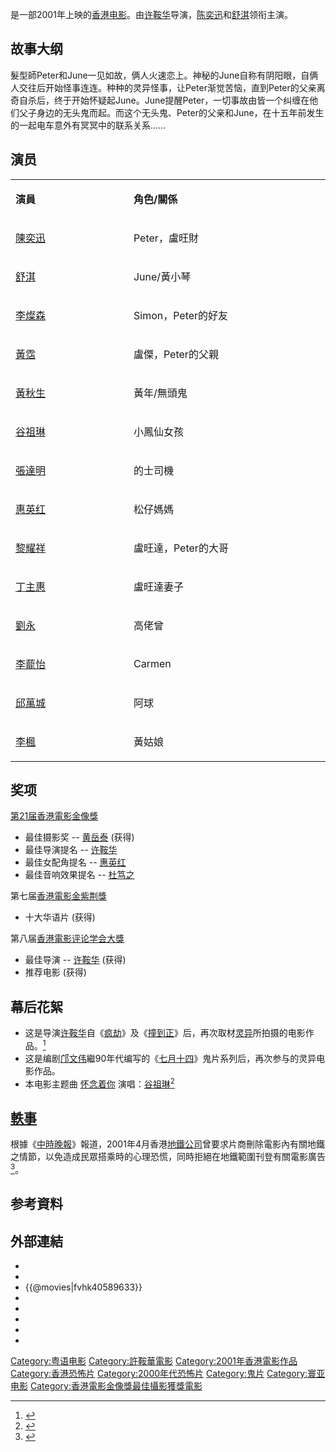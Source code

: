 {{Infobox Film
| name               = 幽灵人间
| original_name      = ''{{lang|en|Visible Secret}}''
| image              = Visible Secret.jpg
| caption            = 
| director           = [[许鞍华|许鞍华]]
| executive_producer = [[鍾再思|鍾再思]]、[[陳自強|陳自強]]
| producer           = 许鞍华、[[邝文伟|邝文伟]]、[[莊澄|莊澄]]、[[钟再思|钟再思]]、[[苏志鸿|苏志鸿]]
| producer_2         = 何慧儀
| writer             = 邝文伟
| narrator           = 
| production_supervisor = [[吳錦超|吳錦超]]、[[何麗嫦|何麗嫦]]
| starring           = [[陈奕迅|陈奕迅]]<br />[[舒淇|舒淇]]<br />[[李灿森|李灿森]]<br />[[黃霑|黃霑]]<br />[[惠英红|惠英红]]<br />[[黎耀祥|黎耀祥]]
| music              = [[韋啟良|韋啟良]]
| cinematography     = [[黄岳泰|黄岳泰]]
| editing            = [[鄺志良|鄺志良]]
| sound              = [[杜篤之|杜篤之]]
| studio             = [[寰亞電影有限公司|寰亞電影有限公司]]
| distributor        = [[卡士有限公司|卡士有限公司]]<br>[[寰亞電影有限公司|寰亞電影有限公司]]
| released           = {{HKG}}：{{film date|2001|6|1}}{{MAS}}：{{start date|2001|6|7}}<br>{{SIN}}：{{start date|2001|6|7}}<br>{{TWN}}：{{start date|2001|9|29}}
| runtime            = 約101分鐘
| country            = {{香港電影產地}} 
| language           = [[粵語|粵語]]
| budget             = 
| gross              = [[HK$|HK$]] 8,876,319.00
| preceded_by        = 
| followed_by        = 《[[幽靈人間II鬼味人間|幽靈人間II鬼味人間]]》
| imdb_id            = tt0287811
}}

{{engname|《幽灵人间》|''Visible Secret''}}是一部2001年上映的[[香港电影|香港电影]]。由[[许鞍华|许鞍华]]导演，[[陈奕迅|陈奕迅]]和[[舒淇|舒淇]]领衔主演。

== 故事大纲 ==
髮型師Peter和June一见如故，俩人火速恋上。神秘的June自称有阴阳眼，自俩人交往后开始怪事连连。种种的灵异怪事，让Peter渐觉苦恼，直到Peter的父亲离奇自杀后，终于开始怀疑起June。June提醒Peter，一切事故由皆一个纠缠在他们父子身边的无头鬼而起。而这个无头鬼、Peter的父亲和June，在十五年前发生的一起电车意外有冥冥中的联系关系……

== 演员 ==
{|class="wikitable" width="40%"
|- style="background:cornflowerblue; color:white" align=center
|style="width:15%"|'''演員'''||style="width:25%"|'''角色/關係'''
|-
|[[陳奕迅|陳奕迅]]||Peter，盧旺財
|-
|[[舒淇|舒淇]]||June/黃小琴
|-
|[[李燦森|李燦森]]||Simon，Peter的好友
|-
|[[黃霑|黃霑]]||盧傑，Peter的父親
|-
|[[黃秋生|黃秋生]]||黃年/無頭鬼
|-
|[[谷祖琳|谷祖琳]]||小鳳仙女孩
|-
|[[張達明_(演員)|張達明]]|| 的士司機
|-
|[[惠英红|惠英红]]|| 松仔媽媽
|-
|[[黎耀祥|黎耀祥]]|| 盧旺達，Peter的大哥
|-
|[[丁主惠|丁主惠]]|| 盧旺達妻子
|-
|[[劉永|劉永]]|| 高佬曾
|-
|[[李蘢怡|李蘢怡]]|| Carmen
|-
|[[邱萬城|邱萬城]]|| 阿球
|-
|[[李楓_(演員)|李楓]]|| 黃姑娘
|}

== 奖项 ==
[[第21届香港電影金像獎|第21届香港電影金像獎]]
* 最佳摄影奖 -- [[黄岳泰|黄岳泰]] (获得)
* 最佳导演提名 -- [[许鞍华|许鞍华]] 
* 最佳女配角提名 -- [[惠英红|惠英红]] 
* 最佳音响效果提名 -- [[杜笃之|杜笃之]] 

第七届[[香港電影金紫荆獎|香港電影金紫荆獎]]
* 十大华语片 (获得)
 
第八届[[香港電影评论学会大獎|香港電影评论学会大獎]]
* 最佳导演 -- [[许鞍华|许鞍华]] (获得)
* 推荐电影 (获得)

== 幕后花絮 ==
* 这是导演[[许鞍华|许鞍华]]自《[[疯劫|疯劫]]》及《[[撞到正_(電影)|撞到正]]》后，再次取材[[灵异|灵异]]所拍摄的电影作品。<ref>{{Cite web |url=http://www.people.com.cn/GB/wenyu/64/127/20010613/488212.html |title=人民网：《幽灵人间》创作谈 |accessdate=2010-04-04 |archive-date=2005-06-01 |archive-url=https://web.archive.org/web/20050601102111/http://www.people.com.cn/GB/wenyu/64/127/20010613/488212.html |dead-url=no }}</ref>
* 这是编剧[[邝文伟|邝文伟]]繼90年代编写的《[[七月十四|七月十四]]》鬼片系列后，再次参与的灵异电影作品。
* 本电影主题曲 [[怀念着你|怀念着你]] 演唱：[[谷祖琳|谷祖琳]]<ref>{{Cite web |url=http://ent.sina.com.cn/m/c/45369.html |title=新浪网：舒淇再度惊世骇俗 《幽灵人间》惊悚现身 |accessdate=2010-04-04 |archive-date=2013-10-17 |archive-url=https://web.archive.org/web/20131017034554/http://ent.sina.com.cn/m/c/45369.html |dead-url=no }}</ref>

== [[軼事|軼事]] ==
根據《[[中時晚報|中時晚報]]》報道，2001年4月香港[[地鐵公司|地鐵公司]]曾要求片商刪除電影內有關地鐵之情節，以免造成民眾搭乘時的心理恐慌，同時拒絕在地鐵範圍刊登有關電影廣告<ref>{{Cite web |url=http://www.richyli.com/report/2001_09_03.htm |title=捷運車站鬼月張貼恐怖片廣告，乘客嚇破膽 |accessdate=2020-12-17 |archive-date=2021-12-17 |archive-url=https://web.archive.org/web/20211217134501/http://www.richyli.com/report/2001_09_03.htm |dead-url=no }}</ref>。

== 参考資料 ==
{{reflist|2}}

== 外部連結 ==
*{{hkmdb title|9162}}
*{{Yahoomovie id|27}}
*{{@movies|fvhk40589633}}
*{{Mtime|12504}}
*{{Douban}}
*{{Amg movie|250560}}
*{{rotten-tomatoes|visible_secret}}
*{{imdb title|0287811}}

{{許鞍華}}
{{陳奕迅}}
{{香港電影金像獎最佳攝影}}
{{DEFAULTSORT:YOU}}
[[Category:粤语电影|Category:粤语电影]]
[[Category:許鞍華電影|Category:許鞍華電影]]
[[Category:2001年香港電影作品|Category:2001年香港電影作品]]
[[Category:香港恐怖片|Category:香港恐怖片]]
[[Category:2000年代恐怖片|Category:2000年代恐怖片]]
[[Category:鬼片|Category:鬼片]]
[[Category:寰亚电影|Category:寰亚电影]]
[[Category:香港電影金像獎最佳攝影獲獎電影|Category:香港電影金像獎最佳攝影獲獎電影]]